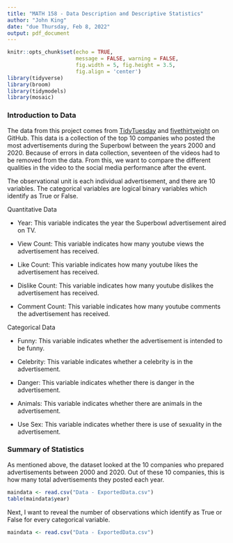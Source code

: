 ```yaml
---
title: "MATH 158 - Data Description and Descriptive Statistics"
author: "John King"
date: "due Thursday, Feb 8, 2022"
output: pdf_document
---
```


```r
knitr::opts_chunk$set(echo = TRUE, 
                      message = FALSE, warning = FALSE,
                      fig.width = 5, fig.height = 3.5, 
                      fig.align = 'center')
library(tidyverse)
library(broom)
library(tidymodels)
library(mosaic)
```



### Introduction to Data

The data from this project comes from [TidyTuesday](https://github.com/rfordatascience/tidytuesday/tree/master/data/2021/2021-03-02) and [fivethirtyeight](https://github.com/fivethirtyeight/superbowl-ads) on GitHub. This data is a collection of the top 10 companies who posted the most advertisements during the Superbowl between the years 2000 and 2020. Because of errors in data collection, seventeen of the videos had to be removed from the data. From this, we want to compare the different qualities in the video to the social media performance after the event. 

The observational unit is each individual advertisement, and there are 10 variables. The categorical variables are logical binary variables which identify as True or False. 

Quantitative Data

- Year: This variable indicates the year the Superbowl advertisement aired on TV. 

- View Count: This variable indicates how many youtube views the advertisement has received. 

- Like Count: This variable indicates how many youtube likes the advertisement has received.

- Dislike Count: This variable indicates how many youtube dislikes the advertisement has received.

- Comment Count: This variable indicates how many youtube comments the advertisement has received.

Categorical Data

- Funny: This variable indicates whether the advertisement is intended to be funny. 

- Celebrity: This variable indicates whether a celebrity is in the advertisement. 

- Danger: This variable indicates whether there is danger in the advertisement.

- Animals: This variable indicates whether there are animals in the advertisement.

- Use Sex: This variable indicates whether there is use of sexuality in the advertisement.

### Summary of Statistics

As mentioned above, the dataset looked at the 10 companies who prepared advertisements between 2000 and 2020. Out of these 10 companies, this is how many total advertisements they posted each year.
```r
maindata <- read.csv("Data - ExportedData.csv")
table(maindata$year)

```

Next, I want to reveal the number of observations which identify as True or False for every categorical variable. 

\begin{center}
\begin{tabular}{ c c c c c c}
  & Funny & Celebrity & Danger & Animals & Use\_Sex \\
 True & 171 & 71 & 75 & 92 & 66\\  
 False & 45 & 145 & 141 & 124 & 150   
\end{tabular}
\end{center}

```r
maindata <- read.csv("Data - ExportedData.csv")


```




